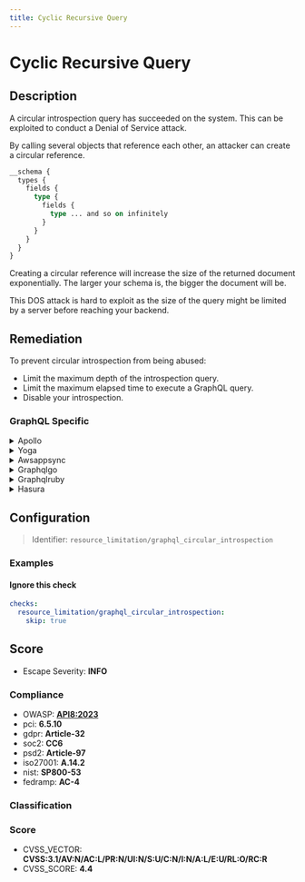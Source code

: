 ```yaml
---
title: Cyclic Recursive Query
---
```


# Cyclic Recursive Query

## Description

A circular introspection query has succeeded on the system.
This can be exploited to conduct a Denial of Service attack.

By calling several objects that reference each other, an attacker can create a circular reference.

```graphql
__schema {
  types {
    fields {
      type {
        fields {
          type ... and so on infinitely
        }
      }
    }
  }
}
```

Creating a circular reference will increase the size of the returned document exponentially.
The larger your schema is, the bigger the document will be.

This DOS attack is hard to exploit as the size of the query might be limited by a server before reaching your backend.


## Remediation

To prevent circular introspection from being abused:
- Limit the maximum depth of the introspection query.
- Limit the maximum elapsed time to execute a GraphQL query.
- Disable your introspection.



### GraphQL Specific

<details>
    <summary>Apollo</summary>

To address the issue of cyclic recursive queries within the Apollo framework engine, it is recommended to implement checks that detect cycles in the query structure. This can be achieved by maintaining a record of visited nodes or resolvers and verifying that a node is not revisited within the same query execution context. Additionally, consider setting a maximum depth for queries and using Apollo's query cost analysis to prevent overly complex queries from being executed. By doing so, you can prevent infinite recursion and ensure the stability and performance of your GraphQL service.

</details>

<details>
    <summary>Yoga</summary>

To address the issue of cyclic recursive queries in the Yoga framework engine, it is recommended to implement checks that detect cycles in the query structure. This can be achieved by maintaining a record of visited nodes or paths and verifying that a new query does not reintroduce a previously visited node. Additionally, setting a maximum depth for recursive queries can prevent infinite recursion. If the framework allows, consider using built-in features or plugins that manage query depth and complexity. Always validate and sanitize user input to prevent malicious queries from exploiting recursive functionalities.

</details>

<details>
    <summary>Awsappsync</summary>

To prevent issues with cyclic recursive queries in AWS AppSync, it is recommended to implement depth limiting in your resolvers. This can be achieved by setting a maximum depth for queries and using a depth counting mechanism to track the resolver's call depth. Additionally, consider using query complexity analysis to assign costs to fields and types, and enforce a maximum query cost. This helps to mitigate the risk of overly complex or malicious queries affecting the performance and stability of your GraphQL API.

</details>

<details>
    <summary>Graphqlgo</summary>

To mitigate the risk of cyclic recursive queries in a GraphQL Go framework engine, implement depth limiting to restrict the complexity of the queries that can be executed. Additionally, consider using query cost analysis techniques to assign costs to different fields and types, and enforce a maximum query cost. This can be complemented with throttling based on the client's request rate to prevent abuse. It's also advisable to use persistent queries to allow only pre-approved query operations. Ensure proper monitoring and logging of query patterns to detect and respond to potential abuse.

</details>

<details>
    <summary>Graphqlruby</summary>

To mitigate the risk of cyclic recursive queries in the GraphQL Ruby framework, implement query depth analysis to limit the complexity of accepted queries. Use the `max_depth` option provided by the framework to define the maximum allowed depth for queries. Additionally, consider employing query cost analysis techniques to assign costs to different fields and types, and set a maximum query cost to prevent overly complex queries from being executed. Regularly review and adjust these limits based on the application's performance and requirements.

</details>

<details>
    <summary>Hasura</summary>

To prevent issues with cyclic recursive queries in Hasura, ensure that you set depth limits for queries in the Hasura console under 'Settings' > 'Limits'. Additionally, use query complexity analysis to assign costs to fields and use these costs to limit the depth and breadth of each query. This helps in avoiding performance bottlenecks and potential denial of service attacks caused by deeply nested queries.

</details>

## Configuration

> Identifier: `resource_limitation/graphql_circular_introspection`



### Examples



#### Ignore this check

```yaml
checks:
  resource_limitation/graphql_circular_introspection:
    skip: true
```




## Score

- Escape Severity: **<span className="info-severityom">INFO</span>**

### Compliance

- OWASP: **[API8:2023](https://github.com/OWASP/API-Security/blob/master/editions/2023/en/0xa8-security-misconfiguration.md)**
- pci: **6.5.10**
- gdpr: **Article-32**
- soc2: **CC6**
- psd2: **Article-97**
- iso27001: **A.14.2**
- nist: **SP800-53**
- fedramp: **AC-4**

### Classification






### Score

- CVSS_VECTOR: **CVSS:3.1/AV:N/AC:L/PR:N/UI:N/S:U/C:N/I:N/A:L/E:U/RL:O/RC:R**
- CVSS_SCORE: **4.4**

